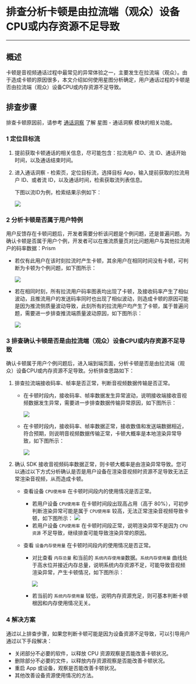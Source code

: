 # 排查分析卡顿是由拉流端（观众）设备 CPU或内存资源不足导致

- - -

## 概述

卡顿是音视频通话过程中最常见的异常体验之一，主要发生在拉流端（观众）。由于造成卡顿的原因很多，本文介绍如何使用星图分析确定，用户通话过程的卡顿是否由拉流端（观众）设备CPU或内存资源不足导致。
## 排查步骤

<Note title="说明">

排查卡顿原因前，请参考 [通话洞察](../../Guides/Communication%20Insights/Function%20introduction.mdx) 了解 星图 - 通话洞察 模块的相关功能。
</Note>

### 1 定位目标流

1. 提前获取卡顿通话的相关信息，尽可能包含：拉流用户 ID、流 ID、通话开始时间，以及通话结束时间。

2. 进入通话洞察 - 检索页，定位目标流，选择目标 App，输入提前获取的拉流用户 ID、或者流 ID，以及通话时间，检索获取流列表信息。

    下图以流ID为例，检索结果示例如下：

    <Frame width="512" height="auto" caption=""><img src="https://storage.zego.im/sdk-doc/Pics/Prism/2_dingweimubiaoliu.png" /></Frame>


### 2 分析卡顿是否属于用户特例

用户反馈存在卡顿问题后，开发者需要分析该问题是个例问题，还是普遍问题。为确认卡顿是否属于用户个例，开发者可以在推流质量页对比问题用户与其他拉流用户的码率数据：Prism

- 若仅有此用户在该时刻拉流时产生卡顿，其余用户在相同时间没有卡顿，可判断为卡顿为个例问题，如下图所示：

    <Frame width="512" height="auto" caption=""><img src="https://storage.zego.im/sdk-doc/Pics/xingtu_anli/kadunpaicha_xiaxingwangluo/4_kadungeli.png" /></Frame>

- 若在相同时刻，所有拉流用户码率图表均出现了卡顿，及接收码率产生了相似波动，且推流用户的发送码率同时也出现了相似波动，则造成卡顿的原因可能是因为推流侧质量波动导致，此刻所有的拉流用户均产生了卡顿，属于普遍问题，需要进一步排查推流端质量波动原因，如下图所示：

    <Accordion title="普遍卡顿问题的码率与卡顿率示意图" defaultOpen="false">
      <Frame width="512" height="auto" caption=""><img src="https://storage.zego.im/sdk-doc/Pics/xingtu_anli/kadunpaicha_xiaxingwangluo/3_suoyouyonghukadun.png" /></Frame>
    </Accordion>


### 3 排查确认卡顿是否是由拉流端（观众）设备CPU或内存资源不足导致
确认卡顿属于用户个例问题后，进入端到端页面，分析卡顿是否是由拉流端（观众）设备CPU或内存资源不足导致。分析排查思路如下：

1. 排查拉流端接收码率、帧率是否正常，判断音视频数据传输是否正常。
    - 在卡顿时段内，接收码率、帧率数据发生异常波动，说明接收端接收音视频数据发生异常，需要进一步排查数据传输异常原因，如下图所示：

      <Accordion title="接收端帧率、码率异常示意图" defaultOpen="false">
        <Frame width="512" height="auto" caption=""><img src="https://storage.zego.im/sdk-doc/Pics/xingtu_anli/kadunpaicha_xiaxingwangluo/5_zhenmalvyichang.png" /></Frame>
      </Accordion>

    - 在卡顿时段内，接收码率、帧率数据正常，接收数值和发送端数据相近，符合预期，则说明音视频数据传输正常，卡顿大概率是本地渲染异常导致，如下图所示：
        
        <Frame width="512" height="auto" caption=""><img src="https://storage.zego.im/sdk-doc/Pics/xingtu_anli/kadunpaicha_xiaxingwangluo/6_zhenmalvzhengchang.png" /></Frame>

2. 确认 SDK 接收音视频码率数据正常，则卡顿大概率是由渲染异常导致。您可以通过以下方式分析确认是否是用户设备在渲染音视频时资源不足导致无法正常渲染音视频，从而造成卡顿。
    
    - 查看设备 `CPU使用率` 在卡顿时间段内的使用情况是否正常。
        - 若用户设备 `CPU使用率` 在卡顿时间段出现高占用（高于 80%），可初步判断渲染异常可能是属于 `CPU使用率` 较高，无法正常渲染音视频导致卡顿，如下图所示：
            <Frame width="512" height="auto" caption=""><img src="https://storage.zego.im/sdk-doc/Pics/xingtu_anli/kadunpaicha_xiaxingwangluo/shebeifuzaiyichang.png" /></Frame>
        - 若用户设备 `CPU使用率` 在卡顿时间段正常，说明渲染异常不是因为 `CPU资源` 不足导致，继续排查可能导致渲染异常的原因。

    - 查看 `设备内存使用量` 在卡顿时间段内的使用情况是否正常。
        - 对比查看 `内存总量` 和当前的 `系统内存使用量`数据。`系统内存使用量` 曲线处于高水位并接近内存总量，说明系统内存资源不足，可能导致音视频渲染异常，产生卡顿情况，如下图所示：

            <Frame width="512" height="auto" caption=""><img src="https://storage.zego.im/sdk-doc/Pics/xingtu_anli/kadunpaicha_xiaxingwangluo/neicunshiyongliangyichang.png" /></Frame>

        - 若当前的 `系统内存使用量` 较低，说明内存资源充足，则可基本判断卡顿根因和内存使用情况无关。

### 4 解决方案

通过以上排查步骤，如果您判断卡顿可能是因为设备资源不足导致，可以引导用户通过以下手段解决：
  - 关闭部分不必要的软件，以释放 CPU 资源观察是否能改善卡顿状况。
  - 删除部分不必要的文件，以释放内存资源观察是否能改善卡顿状况。
  - 重启 App 或设备，观察是否能改善卡顿状况。
  - 其他改善设备资源使用情况的方法。
